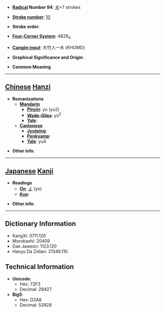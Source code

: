 * '''[[Wiktionary:Chinese radical index| Radical]] Number 94''': [[Wiktionary:Chinese radical index 犬|犬]]+7 strokes

* '''[[Wiktionary:Chinese total strokes index|Stroke number]]''': [[Wiktionary:Chinese total strokes index 10|10]]

* '''Stroke order''': 

* '''[[Wiktionary:Chinese four corner index|Four-Corner System]]''': 4829<sub>4</sub>

* '''[[Wiktionary:Chinese Cangjie index|Cangjie input]]''': 大竹人一木 (KHOMD)

* '''Graphical Significance and Origin''': 

* '''Common Meaning'''

----

== [[Chinese]] [[Hanzi]] ==

* '''Romanizations'''
** '''[[Mandarin]]'''
*** '''[[Pinyin]]''': yú (yu2)
*** '''[[Wade-Giles]]''': yü<sup>2</sup>
*** '''[[Yale]]''': 
** '''[[Cantonese]]'''
*** '''[[Jyutping]]''':
*** '''[[Penkyamp]]''': 
*** '''[[Yale]]''': yu4

* '''Other info''': 

----

== [[Japanese]] [[Kanji]] ==

* '''Readings'''
** '''[[On]]''': [[よ]] (yo)
** '''[[Kun]]''': 

* '''Other info''':  

----

== Dictionary Information ==

* KangXi: 0711.120
* Morobashi: 20409
* Dae Jaweon: 1123.120
* Hanyu Da Zidian: 21349.110

== Technical Information ==

* '''Unicode''':
** Hex: 72F3
** Decimal: 29427
* '''Big5''':
** Hex: D2A8
** Decimal: 53928